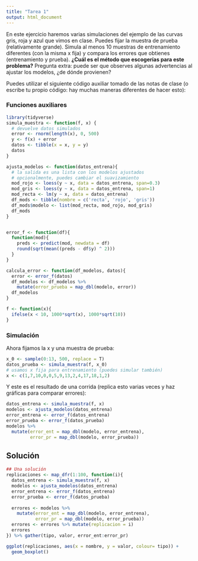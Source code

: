 ```yaml
---
title: "Tarea 1"
output: html_document
---
```


En este ejercicio haremos varias simulaciones del ejemplo
de las curvas gris, roja y azul que vimos en clase. Puedes fijar
la muestra de prueba (relativamente grande). Simula al menos
10 muestras de entrenamiento diferentes (con la misma x fija)
y compara los errores que obtienes (entrenamiento y prueba).
**¿Cuál es el método que escogerías para este problema?** Pregunta
extra: puede ser que observes algunas advertencias al ajustar
los modelos, ¿de dónde provienen?


Puedes utilizar el siguiente código auxiliar tomado de las notas de clase
(o escribe tu propio código: hay muchas maneras diferentes de hacer esto):

### Funciones auxiliares

```r
library(tidyverse)
simula_muestra <- function(f, x) {
  # devuelve datos simulados 
  error <- rnorm(length(x), 0, 500)
  y <- f(x) + error
  datos <- tibble(x = x, y = y)
  datos
}

ajusta_modelos <- function(datos_entrena){
  # la salida es una lista con los modelos ajustados
  # opcionalmente, puedes cambiar el suavizamiento 
  mod_rojo <- loess(y ~ x, data = datos_entrena, span=0.3)
  mod_gris <- loess(y ~ x, data = datos_entrena, span=1)
  mod_recta <- lm(y ~ x, data = datos_entrena)
  df_mods <- tibble(nombre = c('recta', 'rojo', 'gris'))
  df_mods$modelo <- list(mod_recta, mod_rojo, mod_gris)
  df_mods
}


error_f <- function(df){
  function(mod){
    preds <- predict(mod, newdata = df)
    round(sqrt(mean((preds - df$y) ^ 2)))
  }
}

calcula_error <- function(df_modelos, datos){
  error <- error_f(datos)
  df_modelos <- df_modelos %>% 
    mutate(error_prueba = map_dbl(modelo, error))
  df_modelos
}

f <- function(x){
  ifelse(x < 10, 1000*sqrt(x), 1000*sqrt(10))
}
```

### Simulación 

Ahora fijamos la x y una muestra de prueba:

```r
x_0 <- sample(0:13, 500, replace = T)
datos_prueba <- simula_muestra(f, x_0)
# usamos x fija para entrenamiento (puedes simular también)
x <- c(1,7,10,0,0,5,9,13,2,4,17,18,1,2)
```

Y este es el resultado de una corrida (replica esto varias veces y haz gráficas para
comparar errores):

```r
datos_entrena <- simula_muestra(f, x)
modelos <- ajusta_modelos(datos_entrena)
error_entrena <- error_f(datos_entrena)
error_prueba <- error_f(datos_prueba)
modelos %>% 
  mutate(error_ent = map_dbl(modelo, error_entrena),
         error_pr = map_dbl(modelo, error_prueba))

```

## Solución

```r
## Una solución
replicaciones <- map_dfr(1:100, function(i){
  datos_entrena <- simula_muestra(f, x)
  modelos <- ajusta_modelos(datos_entrena)
  error_entrena <- error_f(datos_entrena)
  error_prueba <- error_f(datos_prueba)
  
  errores <- modelos %>% 
    mutate(error_ent = map_dbl(modelo, error_entrena),
           error_pr = map_dbl(modelo, error_prueba))
  errores <- errores %>% mutate(replicacion = i)
  errores
}) %>% gather(tipo, valor, error_ent:error_pr)

ggplot(replicaciones, aes(x = nombre, y = valor, colour= tipo)) +
  geom_boxplot()
```